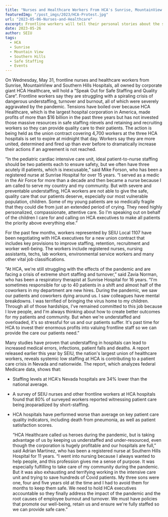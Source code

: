 ```yaml
---
title: "Nurses and Healthcare Workers From HCA's Sunrise, MountainView and Southern Hills Hospitals to Hold “Speak Out for Safe Staffing and Quality Care”"
featuredImg: "/post_imgs/2023/HCA-Protest.jpg"
url: "2023-05-06-Nurses-and-Healthcare"
excerpt: Frontline workers will tell their personal stories about the spiraling crisis of dangerous understaffing, turnover and burnout!
date: 2023-05-26
author: SEIU
tags:
  - HCA
  - Sunrise
  - Mountain View
  - Southern Hills
  - Safe Staffing
  - Events
---
```


On Wednesday, May 31, frontline nurses and healthcare workers from Sunrise, MountainView and Southern Hills Hospitals, all owned by corporate giant HCA Healthcare, will hold a “Speak Out for Safe Staffing and Quality Care”. Frontline workers say they are struggling with a spiraling crisis of dangerous understaffing, turnover and burnout, all of which were severely aggravated by the pandemic. Tensions have boiled over because HCA Healthcare, which is the largest hospital corporation in America, made profits of more than $16 billion in the past three years but has not invested those massive resources in safe staffing nlevels and retaining and recruiting workers so they can provide quality care to their patients. The action is being held as the union contract covering 4,700 workers at the three HCA hospitals is set to expire at midnight that day. Workers say they are more united, determined and fired up than ever before to dramatically increase their actions if an agreement is not reached.

“In the pediatric cardiac intensive care unit, ideal patient-to-nurse staffing should be two patients each to ensure safety, but we often have three acutely ill patients, which is inexcusable,” said Mike Forson, who has been a registered nurse at Sunrise Hospital for over 15 years. “I served as a medic in the Air Force for more than a decade and then became a nurse because I am called to serve my country and my community. But with severe and preventable understaffing, HCA workers are not able to give the safe, quality care that our patients deserve, especially our most vulnerable population, children. Some of my young patients are so medically fragile that they could die from just an extended period of crying. They need highly personalized, compassionate, attentive care. So I'm speaking out on behalf of the children I care for and calling on HCA executives to make all patients the priority above everything else.”

For the past few months, workers represented by SEIU Local 1107 have been negotiating with HCA executives for a new union contract that includes key provisions to improve staffing, retention, recruitment and worker well-being. The workers include registered nurses, nursing assistants, techs, lab workers, environmental service workers and many other vital job classifications.

“At HCA, we're still struggling with the effects of the pandemic and are facing a crisis of extreme short staffing and turnover,” said Zavia Norman, who has been a respiratory therapist at Sunrise Hospital for 16 years. “I'm sometimes responsible for up to 40 patients in a shift and almost half of the coworkers in my department are new hires. During the pandemic, we saw our patients and coworkers dying around us. I saw colleagues have mental breakdowns. I was terrified of bringing the virus home to my children. Through all of those hardships, I've remained committed to this job because I love people, and I'm always thinking about how to create better outcomes for my patients and community. But when we're understaffed and overloaded, it's so stressful for us and our patients suffer. It's past time for HCA to invest their enormous profits into valuing frontline staff so we can provide the care our patients need.”

Many studies have proven that understaffing in hospitals can lead to increased medical errors, infections, patient falls and deaths. A report released earlier this year by SEIU, the nation's largest union of healthcare workers, reveals systemic low staffing at HCA is contributing to a patient care crisis in Nevada and nationwide. The report, which analyzes federal Medicare data, shows that:

- Staffing levels at HCA's Nevada hospitals are 34% lower than the national average.

- A survey of SEIU nurses and other frontline workers at HCA hospitals found that 80% of surveyed workers reported witnessing patient care being jeoparadized by short-staffing.

- HCA hospitals have performed worse than average on key patient care quality indicators, including death from pneumonia, as well as patient satisfaction scores.

  “HCA Healthcare called us heroes during the pandemic, but is taking advantage of us by keeping us understaffed and under-resourced, even though the corporation is hugely profitable and our hospitals are full,” said Adrian Martinez, who has been a registered nurse at Southern Hills Hospital for 11 years. “I went into nursing because I always wanted to help people, and this profession gives me a sense of purpose. It was especially fulfilling to take care of my community during the pandemic. But it was also exhausting and terrifying working in the intensive care unit and trying to save hundreds of Covid patients. My three sons were one, four and five years old at the time and I had to avoid them for months to keep them safe. We need to hold HCA executives accountable so they finally address the impact of the pandemic and the root causes of employee burnout and turnover. We must have policies that promote our well-being, retain us and ensure we're fully staffed so we can provide safe care.”
